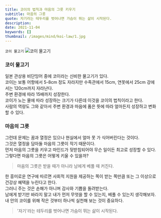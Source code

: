```yaml
---
title: 코이의 법칙과 마음의 그릇 키우기
subtitle: 마음의 그릇
quote: 자기라는 테두리를 벗어나면 가슴이 뛰는 삶이 시작된다.
description: 
date: 2021-11-04
keywords: []
thumbnail: /images/mind/koi-law/1.jpg
---
```


`코이 물고기`
![코이 물고기](/images/mind/koi-law/1.jpg)

### 코이 물고기

일본 관상용 비단잉어 중에 코이라는 신비한 물고기가 있다.  
코이는 보통 어항에서 5-8cm 정도 자라지만 수족관에서 15cm, 연못에서 25cm 강에서는 120cm까지 자라난다.  
주변 환경에 따라 15배까지 성장한다.  
코이가 노는 물에 따라 성장하는 크기가 다른데 이것을 코이의 법칙이라고 한다.  
사람의 역량도 그와 같아서 주변 환경과 마음에 품은 뜻에 따라 얼마든지 성장하고 변화할 수 있다.

### 마음의 그릇

그런데 문제는 꿈과 열정은 있으나 현실에서 얼마 못 가 식어버린다는 것이다.  
그것은 열정을 담아둘 마음의 그릇이 작기 때문이다.  
먼저 마음의 그릇을 키우고 마인드가 뒷받침되어야 무슨 일이든 최고로 성장할 수 있다.  
그렇다면 마음의 그릇은 어떻게 키울 수 있을까?  

> 마음의 그릇은 받을 때가 아니라 남에게 베풀 때 커진다.

  

한 흥미로운 연구에 따르면 사회적 지원을 제공하는 쪽이 받는 쪽만큼 또는 그 이상으로 건강상 혜택을 누린다고 한다.  
그러니 주는 것은 손해가 아니며 감사와 기쁨을 돌려받는다.  
남에게 받기만 바라지 말고 내가 먼저 무엇을 할 수 있는지, 베풀 수 있는지 생각해보자.  
내 안의 코이를 위해 작은 것부터 하나씩 실천해 보는 것이 중요하다.  

> '자기'라는 테두리를 벗어나면 가슴이 뛰는 삶이 시작된다.